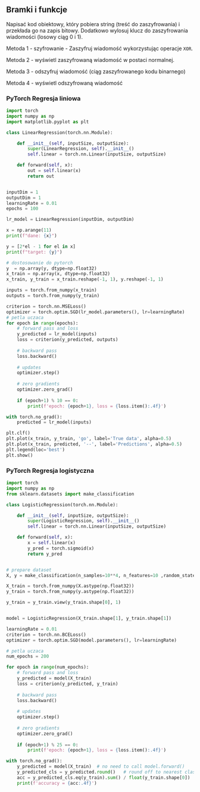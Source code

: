
## Bramki i funkcje

Napisać kod obiektowy, który pobiera string (treść do zaszyfrowania) i przekłada go na zapis bitowy. 
Dodatkowo wylosuj klucz do zaszyfrowania wiadomości (losowy ciąg 0 i 1).

Metoda 1 - szyfrowanie - Zaszyfruj wiadomość wykorzystując operacje `XOR`. 

Metoda 2 - wyświetl zaszyfrowaną wiadomość w postaci normalnej. 

Metoda 3 - odszyfruj wiadomość (ciąg zaszyfrowanego kodu binarnego)

Metoda 4 - wyświetl odszyfrowaną wiadomość


$$
\newcommand{\bra}[1]{\left \langle #1 \right \rvert}
\newcommand{\ket}[1]{\left \rvert #1 \right \rangle}
\newcommand{\braket}[2]{\left \langle #1 \middle \rvert #2 \right \rangle}
$$

### PyTorch Regresja liniowa

```python
import torch
import numpy as np
import matplotlib.pyplot as plt

class LinearRegression(torch.nn.Module):

    def __init__(self, inputSize, outputSize):
        super(LinearRegression, self).__init__()
        self.linear = torch.nn.Linear(inputSize, outputSize)

    def forward(self, x):
        out = self.linear(x)
        return out


inputDim = 1
outputDim = 1
learningRate = 0.01
epochs = 100

lr_model = LinearRegression(inputDim, outputDim)

x = np.arange(11)
print(f"dane: {x}")

y = [2*el - 1 for el in x]
print(f"target: {y}")

# dostosowanie do pytorch
y  = np.array(y, dtype=np.float32)
x_train = np.array(x, dtype=np.float32)
x_train, y_train = x_train.reshape(-1, 1), y.reshape(-1, 1)

inputs = torch.from_numpy(x_train)
outputs = torch.from_numpy(y_train)

criterion = torch.nn.MSELoss() 
optimizer = torch.optim.SGD(lr_model.parameters(), lr=learningRate)
# petla uczaca 
for epoch in range(epochs):
    # forward pass and loss
    y_predicted = lr_model(inputs)
    loss = criterion(y_predicted, outputs)
    
    # backward pass
    loss.backward()
    
    # updates
    optimizer.step()
    
    # zero gradients
    optimizer.zero_grad()
    
    if (epoch+1) % 10 == 0:
        print(f'epoch: {epoch+1}, loss = {loss.item():.4f}')

with torch.no_grad():
    predicted = lr_model(inputs)

plt.clf()
plt.plot(x_train, y_train, 'go', label='True data', alpha=0.5)
plt.plot(x_train, predicted, '--', label='Predictions', alpha=0.5)
plt.legend(loc='best')
plt.show()


```

### PyTorch Regresja logistyczna

```python
import torch
import numpy as np
from sklearn.datasets import make_classification

class LogisticRegression(torch.nn.Module):

    def __init__(self, inputSize, outputSize):
        super(LogisticRegression, self).__init__()
        self.linear = torch.nn.Linear(inputSize, outputSize)

    def forward(self, x):
        x = self.linear(x)
        y_pred = torch.sigmoid(x)
        return y_pred


# prepare dataset
X, y = make_classification(n_samples=10**4, n_features=10 ,random_state=42)

X_train = torch.from_numpy(X.astype(np.float32))
y_train = torch.from_numpy(y.astype(np.float32))

y_train = y_train.view(y_train.shape[0], 1)


model = LogisticRegression(X_train.shape[1], y_train.shape[1])

learningRate = 0.01
criterion = torch.nn.BCELoss()
optimizer = torch.optim.SGD(model.parameters(), lr=learningRate)

# petla uczaca 
num_epochs = 200

for epoch in range(num_epochs):
    # forward pass and loss
    y_predicted = model(X_train)
    loss = criterion(y_predicted, y_train)
    
    # backward pass
    loss.backward()
    
    # updates
    optimizer.step()
    
    # zero gradients
    optimizer.zero_grad()
    
    if (epoch+1) % 25 == 0:
        print(f'epoch: {epoch+1}, loss = {loss.item():.4f}')

with torch.no_grad():
    y_predicted = model(X_train)  # no need to call model.forward()
    y_predicted_cls = y_predicted.round()   # round off to nearest class
    acc = y_predicted_cls.eq(y_train).sum() / float(y_train.shape[0])  # accuracy
    print(f'accuracy = {acc:.4f}')

```
